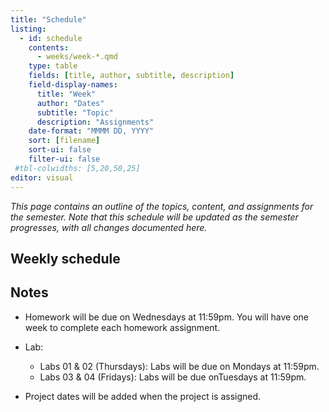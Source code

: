 ```yaml
---
title: "Schedule"
listing:
  - id: schedule
    contents:
      - weeks/week-*.qmd
    type: table
    fields: [title, author, subtitle, description]
    field-display-names:
      title: "Week"
      author: "Dates"
      subtitle: "Topic"
      description: "Assignments"
    date-format: "MMMM DD, YYYY"
    sort: [filename]
    sort-ui: false
    filter-ui: false
 #tbl-colwidths: [5,20,50,25]
editor: visual
---
```


*This page contains an outline of the topics, content, and assignments for the semester. Note that this schedule will be updated as the semester progresses, with all changes documented here.*

## Weekly schedule

::: {#schedule}
:::

## Notes

-   Homework will be due on Wednesdays at 11:59pm. You will have one week to complete each homework assignment.

-   Lab:

    -   Labs 01 & 02 (Thursdays): Labs will be due on Mondays at 11:59pm.
    -   Labs 03 & 04 (Fridays): Labs will be due onTuesdays at 11:59pm.

-   Project dates will be added when the project is assigned.

## 
